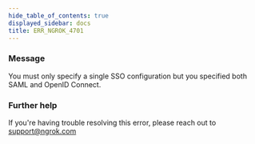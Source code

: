 ```yaml
---
hide_table_of_contents: true
displayed_sidebar: docs
title: ERR_NGROK_4701
---
```


### Message

You must only specify a single SSO configuration but you specified both SAML and OpenID Connect.

<ErrorDetails />

### Further help

If you're having trouble resolving this error, please reach out to [support@ngrok.com](mailto:support@ngrok.com?subject=Help%20with%20ERR_NGROK_4701)
